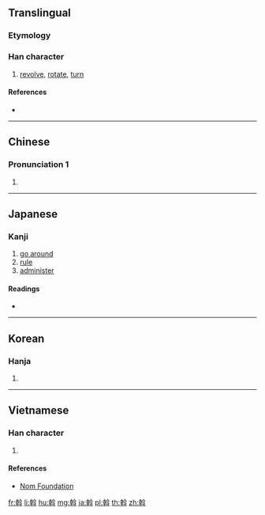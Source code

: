 ==Translingual==

===Etymology===
{{Han compound|倝|斗|c1=p|c2=s|ls=psc}}

===Han character===
{{Han char|rn=68|rad=斗|as=10|sn=14|four=48440|canj=JJOYJ|ids=⿸⿰𠦝𠆢斗}}

# [[revolve]], [[rotate]], [[turn]]

====References====
* {{Han ref|kx=0478.230|dkj=13522|dj=0837.120|hdz=32255.070|uh=65A1|ud=26017|bh=BA57|bd=47703}}

----

==Chinese==
{{zh-forms}}

===Pronunciation 1===
{{zh-pron
|m=wò
|c=gun2,waat3,wat3
|mn=qz,xm,zz:oat/qx,xm,zz:oa̍t
|mn_note:oat - literary, oa̍t - colloquial
|mc=y
|oc=y
|ma=
|cat=
}}

# {{defn|lang=yue|sort=斗10}}

----

==Japanese==

===Kanji===
{{ja-kanji|grade=9|rs=斗10}}

# [[go around]]
# [[rule]]
# [[administer]]

====Readings====
* {{ja-readings|goon=[[わち]] (wachi)|kanon=[[わつ]] (watsu)|kanyoon=[[あつ]] (atsu)|on=[[かん]] (kan)|kun=[[めぐる]] (meguru)}}

----

==Korean==

===Hanja===
{{ko-hanja|hangeul=[[알]], [[간]]|eumhun=|rv=al, gan|mr=al, kan|y=al, kan}}

# {{defn|lang=ko|sort=斗10}}

----

==Vietnamese==

===Han character===
{{vi-readings|rs=斗10|hanviet=oát}}

# {{defn|lang=vi|sort=斗10}}

====References====
* [http://nomfoundation.org/common/nom_details.php?codepoint=65a1 Nom Foundation]

[[fr:斡]]
[[li:斡]]
[[hu:斡]]
[[mg:斡]]
[[ja:斡]]
[[pl:斡]]
[[th:斡]]
[[zh:斡]]